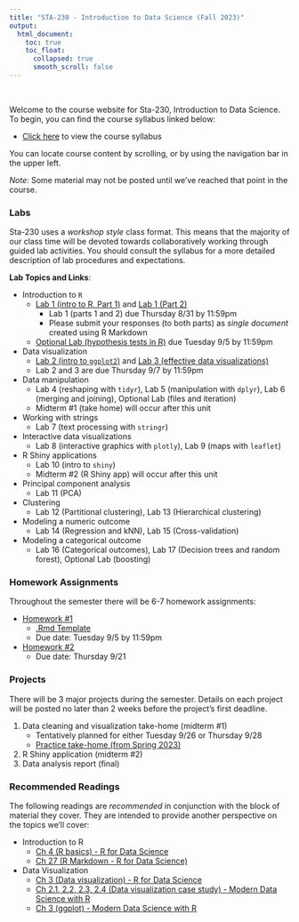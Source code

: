 ```yaml
---
title: "STA-230 - Introduction to Data Science (Fall 2023)"
output:
  html_document:
    toc: true
    toc_float:
      collapsed: true
      smooth_scroll: false
---
```


$~$

Welcome to the course website for Sta-230, Introduction to Data Science. To begin, you can find the course syllabus linked below:

- [Click here](syllabus230f23.html) to view the course syllabus

You can locate course content by scrolling, or by using the navigation bar in the upper left.  

*Note*: Some material may not be posted until we've reached that point in the course.

### Labs

Sta-230 uses a *workshop style* class format. This means that the majority of our class time will be devoted towards collaboratively working through guided lab activities. You should consult the syllabus for a more detailed description of lab procedures and expectations.

**Lab Topics and Links**:

- Introduction to `R`
    - [Lab 1 (intro to R, Part 1)](s230f23/intro.html) and [Lab 1 (Part 2)](s230f23/intro2.html)
        - Lab 1 (parts 1 and 2) due Thursday 8/31 by 11:59pm
        - Please submit your responses (to both parts) as *single document* created using R Markdown
    - [Optional Lab (hypothesis tests in R)](s230f23/ht.html) due Tuesday 9/5 by 11:59pm
- Data visualization
    - [Lab 2 (intro to `ggplot2`)](s230f23/ggplot.html) and  [Lab 3 (effective data visualizations)](s230f23/ggplot2.html)
    - Lab 2 and 3 are due Thursday 9/7 by 11:59pm
- Data manipulation
    - Lab 4 (reshaping with `tidyr`), Lab 5 (manipulation with `dplyr`), Lab 6 (merging and joining), Optional Lab (files and iteration)
    - Midterm #1 (take home) will occur after this unit
- Working with strings
    - Lab 7 (text processing with `stringr`)
- Interactive data visualizations
    - Lab 8 (interactive graphics with `plotly`), Lab 9 (maps with `leaflet`)
- R Shiny applications
    - Lab 10 (intro to `shiny`)
    - Midterm #2 (R Shiny app) will occur after this unit
- Principal component analysis
    - Lab 11 (PCA)
- Clustering
    - Lab 12 (Partitional clustering), Lab 13 (Hierarchical clustering)
- Modeling a numeric outcome
    - Lab 14 (Regression and kNN), Lab 15 (Cross-validation)
- Modeling a categorical outcome
    - Lab 16 (Categorical outcomes), Lab 17 (Decision trees and random forest), Optional Lab (boosting)

### Homework Assignments

Throughout the semester there will be 6-7 homework assignments:

- [Homework #1](s230f23/hw1.html)
    - [.Rmd Template](s230f23/hw1.zip)
    - Due date: Tuesday 9/5 by 11:59pm
- [Homework #2](s230f23/hw2.html)
    - Due date: Thursday 9/21 

### Projects

There will be 3 major projects during the semester. Details on each project will be posted no later than 2 weeks before the project's first deadline.

1. Data cleaning and visualization take-home (midterm #1)
    - Tentatively planned for either Tuesday 9/26 or Thursday 9/28
    - [Practice take-home (from Spring 2023)](s230f23/takehome2.pdf)
2. R Shiny application (midterm #2)
3. Data analysis report (final)

### Recommended Readings

The following readings are *recommended* in conjunction with the block of material they cover. They are intended to provide another perspective on the topics we'll cover:

- Introduction to R
    - [Ch 4 (R basics) - R for Data Science](https://r4ds.had.co.nz/workflow-basics.html)
    - [Ch 27 (R Markdown - R for Data Science)](https://r4ds.had.co.nz/r-markdown.html)
- Data Visualization
    - [Ch 3 (Data visualization) - R for Data Science](https://r4ds.had.co.nz/data-visualisation.html)
    - [Ch 2.1, 2.2, 2.3, 2.4 (Data visualization case study) - Modern Data Science with R](https://mdsr-book.github.io/mdsr2e/ch-vizI.html)
    - [Ch 3 (ggplot) - Modern Data Science with R](https://mdsr-book.github.io/mdsr2e/ch-vizII.html)
    
        

